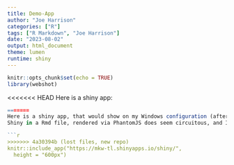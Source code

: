 ```yaml
---
title: Demo-App
author: "Joe Harrison"
categories: ["R"]
tags: ["R Markdown", "Joe Harrison"]
date: "2023-08-02"
output: html_document
theme: lumen
runtime: shiny
---
```


```r
knitr::opts_chunk$set(echo = TRUE)
library(webshot)
```

<<<<<<< HEAD
Here is a shiny app:

```r
=======
Here is a shiny app, that would show on my Windows configuration (after a weeks worth of troubleshooting), however, it seems there are OpenSSL configuration difficulties in Linux. 
Shiny in a Rmd file, rendered via PhantomJS does seem circuitous, and I am inclined to use a technology such as d3.js for future web visualization projects. 

```r
>>>>>>> 4a30394b (lost files, new repo)
knitr::include_app("https://mkw-tl.shinyapps.io/shiny/",
  height = "600px")
```